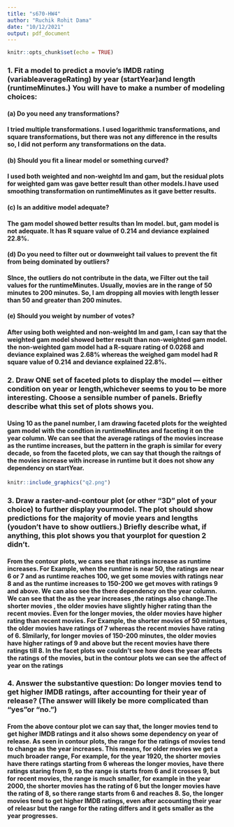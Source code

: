 ---
title: "s670-HW4"
author: "Ruchik Rohit Dama"
date: "10/12/2021"
output: pdf_document
---

```{r setup, include=FALSE}
knitr::opts_chunk$set(echo = TRUE)
```

### 1.  Fit a model to predict a movie’s IMDB rating (variableaverageRating) by year (startYear)and length (runtimeMinutes.)  You will have to make a number of modeling choices:

#### (a)  Do you need any transformations?
####  I tried multiple transformations. I used logarithmic transformations, and square transformations, but there was not any difference in the results so, I did not perform any transformations on the data.

#### (b)  Should you fit a linear model or something curved?
####  I used both weighted and non-weightd lm and gam, but the residual plots for weighted gam was  gave better result than other models.I have used smoothing transformation on runtimeMinutes as it gave better results.


#### (c)  Is an additive model adequate?
####  The gam model showed better results than lm model. but, gam model is not adequate. It has R square value of 0.214 and deviance explained 22.8%.

#### (d) Do you need to filter out or downweight tail values to prevent the fit from being dominated by outliers?
#### SInce, the outliers do not contribute in the data, we Filter out the tail values for the runtimeMinutes. Usually, movies are in the range of 50 minutes to 200 minutes. So, I am dropping all movies with length lesser than 50 and greater than 200 minutes.

#### (e) Should you weight by number of votes?
#### After using both weighted and non-weightd lm and gam, I can say that the weighted gam model showed better result than non-weighted gam model. the non-weighted gam model had a R-square rating of 0.0268 and deviance explained was 2.68% whereas the weighed gam model had  R square value of 0.214 and deviance explained 22.8%.

### 2.  Draw ONE set of faceted plots to display the model — either condition on year or length,whichever seems to you to be more interesting.  Choose a sensible number of panels.  Briefly describe what this set of plots shows you.
#### Using 10 as the panel number, I am drawing faceted plots for the weighted gam model with the condtion in runtimeMinutes and faceting it on the year column. We can see that the average ratings of the movies increase as the runtime increases, but the pattern in the graph is similar for every decade, so from the faceted plots, we can say that though the raitngs of the movies increase with increase in runtime but it does not show any dependency on startYear.

```{r include=FALSE}

knitr::include_graphics("q2.png")
```

### 3.  Draw a raster-and-contour plot (or other “3D” plot of your choice) to further display yourmodel.  The plot should show predictions for the majority of movie years and lengths (youdon’t have to show outliers.)  Briefly describe what, if anything, this plot shows you that yourplot for question 2 didn’t.

#### From the contour plots, we cans see that ratings increase as runtime increases. For Example, when the runtime is near 50, the ratings are near 6 or 7 and as runtime reaches 100, we get some movies with ratings near 8 and as the runtime increases to 150-200 we get moves with ratings 9 and above. We can also see the there dependency on the year column. We can see that the as the year increases ,the ratings also change.The shorter movies , the older movies have slightly higher rating than the recent movies. Even for the longer movies, the older movies have higher rating than recent movies. For Example, the shorter movies of 50 mintues, the older movies have ratings of 7 whereas the recent movies have rating of 6. SImilarly, for longer movies of 150-200 minutes, the older movies have higher ratings of 9 and above but the recent movies have there ratings till 8. In the facet plots we couldn't see how does the year affects the ratings of the movies, but in the contour plots we can see the affect of year on the ratings

### 4.  Answer the substantive question:  Do longer movies tend to get higher IMDB ratings, after accounting for their year of release?  (The answer will likely be more complicated than “yes”or “no.”)
#### From the above contour plot we can say that, the longer movies tend to get higher IMDB ratings and it also shows some dependency on year of release. As seen in contour plots, the range for the ratings of movies tend to change as the year increases. This means, for older movies we get a much broader range, For example, for the year 1920, the shorter movies have there ratings starting from 6 whereas the longer movies, have there ratings staring from 9, so the range is starts from 6 and it crosses 9, but for recent movies, the range is much smaller, for example in the year 2000, the shorter movies has the rating of 6 but the longer movies have the rating of 8, so there range starts from 6 and reaches 8. So, the longer movies tend to get higher IMDB ratings, even after accounting their year of releasr but the range for the rating differs and it gets smaller as the year progresses.
